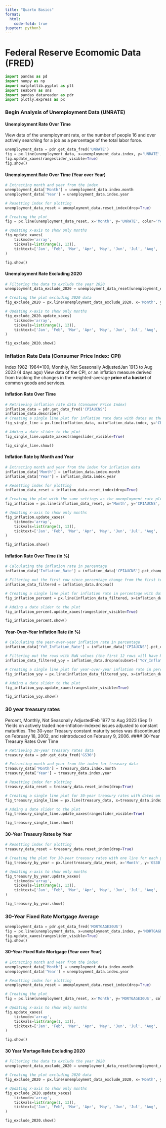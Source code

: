 ```yaml
---
title: "Quarto Basics"
format:
  html:
    code-fold: true
jupyter: python3
---
```

# Federal Reserve Ecomomic Data (FRED)
```python
import pandas as pd
import numpy as np
import matplotlib.pyplot as plt
import seaborn as sns
import pandas_datareader as pdr
import plotly.express as px
```
### Begin Analysis of Unemployment Data (UNRATE)
#### Unemployment Rate Over Time
View data of the unemployment rate, or the number of people 16 and over actively searching for a job as a percentage of the total labor force.

```python
unemployment_data = pdr.get_data_fred('UNRATE')
fig = px.line(unemployment_data, x=unemployment_data.index, y='UNRATE', title='Unemployment Rate Over Time')
fig.update_xaxes(rangeslider_visible=True)
fig.show()
```
#### Unemployment Rate Over Time (Year over Year)

```python

# Extracting month and year from the index
unemployment_data['Month'] = unemployment_data.index.month
unemployment_data['Year'] = unemployment_data.index.year

# Resetting index for plotting
unemployment_data_reset = unemployment_data.reset_index(drop=True)

# Creating the plot
fig = px.line(unemployment_data_reset, x='Month', y='UNRATE', color='Year', title='Unemployment Rate Over Time (Yr over Yr)')

# Updating x-axis to show only months
fig.update_xaxes(
    tickmode='array',
    tickvals=list(range(1, 13)),
    ticktext=['Jan', 'Feb', 'Mar', 'Apr', 'May', 'Jun', 'Jul', 'Aug', 'Sep', 'Oct', 'Nov', 'Dec']
)

fig.show()
```
#### Unemployment Rate Excluding 2020

```python
# Filtering the data to exclude the year 2020
unemployment_data_exclude_2020 = unemployment_data_reset[unemployment_data_reset['Year'] != 2020]

# Creating the plot excluding 2020 data
fig_exclude_2020 = px.line(unemployment_data_exclude_2020, x='Month', y='UNRATE', color='Year', title='Unemployment Rate Excluding 2020')

# Updating x-axis to show only months
fig_exclude_2020.update_xaxes(
    tickmode='array',
    tickvals=list(range(1, 13)),
    ticktext=['Jan', 'Feb', 'Mar', 'Apr', 'May', 'Jun', 'Jul', 'Aug', 'Sep', 'Oct', 'Nov', 'Dec']
)

fig_exclude_2020.show()
```
### Inflation Rate Data (Consumer Price Index: CPI)
Index 1982-1984=100, Monthly, Not Seasonally AdjustedJan 1913 to Aug 2023 (4 days ago)
View data of the CPI, or an inflation measure derived from tracking the changes in the weighted-average **price of a basket** of common goods and services.

#### Inflation Rate Over Time

```python
# Retrieving inflation rate data (Consumer Price Index)
inflation_data = pdr.get_data_fred('CPIAUCNS')
inflation_data.describe()
# Creating a single line plot for inflation rate data with dates on the x-axis
fig_single_line = px.line(inflation_data, x=inflation_data.index, y='CPIAUCNS', title='Inflation Rate Over Time')

# Adding a date slider to the plot
fig_single_line.update_xaxes(rangeslider_visible=True)

fig_single_line.show()
```
#### Inflation Rate by Month and Year
```python
# Extracting month and year from the index for inflation data
inflation_data['Month'] = inflation_data.index.month
inflation_data['Year'] = inflation_data.index.year

# Resetting index for plotting
inflation_data_reset = inflation_data.reset_index(drop=True)

# Creating the plot with the same settings as the unemployment rate plot
fig_inflation = px.line(inflation_data_reset, x='Month', y='CPIAUCNS', color='Year', title='Inflation Rate by Month and Year')

# Updating x-axis to show only months
fig_inflation.update_xaxes(
    tickmode='array',
    tickvals=list(range(1, 13)),
    ticktext=['Jan', 'Feb', 'Mar', 'Apr', 'May', 'Jun', 'Jul', 'Aug', 'Sep', 'Oct', 'Nov', 'Dec']
)

fig_inflation.show()
```
#### Inflation Rate Over Time (in %)

```python
# Calculating the inflation rate in percentage
inflation_data['Inflation_Rate'] = inflation_data['CPIAUCNS'].pct_change() * 100  # pct_change computes percentage change

# Filtering out the first row since percentage change from the first to the second row will result in a NaN value
inflation_data_filtered = inflation_data.dropna()

# Creating a single line plot for inflation rate in percentage with dates on the x-axis
fig_inflation_percent = px.line(inflation_data_filtered, x=inflation_data_filtered.index, y='Inflation_Rate', title='Inflation Rate Over Time (in %)')

# Adding a date slider to the plot
fig_inflation_percent.update_xaxes(rangeslider_visible=True)

fig_inflation_percent.show()
```
#### Year-Over-Year Inflation Rate (in %)
```python
# Calculating the year-over-year inflation rate in percentage
inflation_data['YoY_Inflation_Rate'] = inflation_data['CPIAUCNS'].pct_change(periods=12) * 100  # Using periods=12 for year-over-year change

# Filtering out the rows with NaN values (the first 12 rows will have NaN values for YoY inflation rate)
inflation_data_filtered_yoy = inflation_data.dropna(subset=['YoY_Inflation_Rate'])

# Creating a single line plot for year-over-year inflation rate in percentage with dates on the x-axis
fig_inflation_yoy = px.line(inflation_data_filtered_yoy, x=inflation_data_filtered_yoy.index, y='YoY_Inflation_Rate', title='Year-Over-Year Inflation Rate (in %)')

# Adding a date slider to the plot
fig_inflation_yoy.update_xaxes(rangeslider_visible=True)

fig_inflation_yoy.show()
```
### 30 year treasury rates
Percent, Monthly, Not Seasonally AdjustedFeb 1977 to Aug 2023 (Sep 1)
Yields on actively traded non-inflation-indexed issues adjusted to constant maturities. The 30-year Treasury constant maturity series was discontinued on February 18, 2002, and reintroduced on February 9, 2006.
#### 30-Year Treasury Rates Over Time
```python

# Retrieving 30-year treasury rates data
treasury_data = pdr.get_data_fred('GS30')

# Extracting month and year from the index for treasury data
treasury_data['Month'] = treasury_data.index.month
treasury_data['Year'] = treasury_data.index.year

# Resetting index for plotting
treasury_data_reset = treasury_data.reset_index(drop=True)

# Creating a single line plot for 30-year treasury rates with dates on the x-axis
fig_treasury_single_line = px.line(treasury_data, x=treasury_data.index, y='GS30', title='30-Year Treasury Rates Over Time')

# Adding a date slider to the plot
fig_treasury_single_line.update_xaxes(rangeslider_visible=True)

fig_treasury_single_line.show()
```
#### 30-Year Treasury Rates by Year

```python
# Resetting index for plotting
treasury_data_reset = treasury_data.reset_index(drop=True)

# Creating the plot for 30-year treasury rates with one line for each year
fig_treasury_by_year = px.line(treasury_data_reset, x='Month', y='GS30', color='Year', title='30-Year Treasury Rates by Year')

# Updating x-axis to show only months
fig_treasury_by_year.update_xaxes(
    tickmode='array',
    tickvals=list(range(1, 13)),
    ticktext=['Jan', 'Feb', 'Mar', 'Apr', 'May', 'Jun', 'Jul', 'Aug', 'Sep', 'Oct', 'Nov', 'Dec']
)

fig_treasury_by_year.show()
```

### 30-Year Fixed Rate Mortgage Average
```python
unemployment_data = pdr.get_data_fred('MORTGAGE30US')
fig = px.line(unemployment_data, x=unemployment_data.index, y='MORTGAGE30US', title='30-Year Fixed Rate Mortgage Average')
fig.update_xaxes(rangeslider_visible=True)
fig.show()
```
#### 30-Year Fixed Rate Mortgage  (Year over Year)

```python

# Extracting month and year from the index
unemployment_data['Month'] = unemployment_data.index.month
unemployment_data['Year'] = unemployment_data.index.year

# Resetting index for plotting
unemployment_data_reset = unemployment_data.reset_index(drop=True)

# Creating the plot
fig = px.line(unemployment_data_reset, x='Month', y='MORTGAGE30US', color='Year', title='30-Year Fixed Rate Mortgage Over (Yr over Yr)')

# Updating x-axis to show only months
fig.update_xaxes(
    tickmode='array',
    tickvals=list(range(1, 13)),
    ticktext=['Jan', 'Feb', 'Mar', 'Apr', 'May', 'Jun', 'Jul', 'Aug', 'Sep', 'Oct', 'Nov', 'Dec']
)

fig.show()
```
#### 30 Year Mortage Rate Excluding 2020

```python
# Filtering the data to exclude the year 2020
unemployment_data_exclude_2020 = unemployment_data_reset[unemployment_data_reset['Year'] != 2020]

# Creating the plot excluding 2020 data
fig_exclude_2020 = px.line(unemployment_data_exclude_2020, x='Month', y='MORTGAGE30US', color='Year', title='30-Year Fixed Rate Mortgage Excluding 2020')

# Updating x-axis to show only months
fig_exclude_2020.update_xaxes(
    tickmode='array',
    tickvals=list(range(1, 13)),
    ticktext=['Jan', 'Feb', 'Mar', 'Apr', 'May', 'Jun', 'Jul', 'Aug', 'Sep', 'Oct', 'Nov', 'Dec']
)

fig_exclude_2020.show()
```